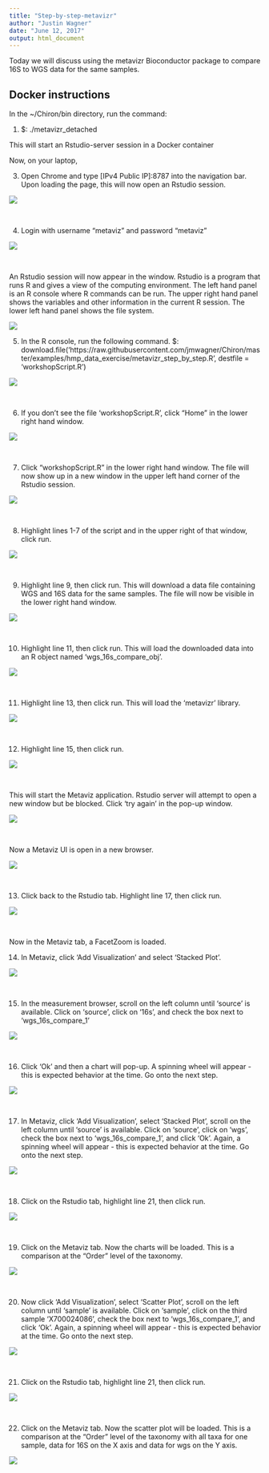 ```yaml
---
title: "Step-by-step-metavizr"
author: "Justin Wagner"
date: "June 12, 2017"
output: html_document
---
```


Today we will discuss using the metavizr Bioconductor package to compare 16S to WGS data for the same samples.

## Docker instructions

In the ~/Chiron/bin directory, run the command:

 1) $: ./metavizr_detached

This will start an Rstudio-server session in a Docker container

Now, on your laptop, 

 3) Open Chrome and type [IPv4 Public IP]:8787 into the navigation bar. Upon loading the page, this will now open an Rstudio session. 

![](images/metavizr_initial_load.png)

&nbsp;

 4) Login with username "metaviz" and password "metaviz" 

![](images/metavizr_login.png)

&nbsp;
 
An Rstudio session will now appear in the window. Rstudio is a program that runs R and gives a view of the computing environment. The left hand panel is an R console where R commands can be run. The upper right hand panel shows the variables and other information in the current R session. The lower left hand panel shows the file system.

![](images/metavizr_rstudio_screen.png)


  5) In the R console, run the following command.
	$: download.file('https://raw.githubusercontent.com/jmwagner/Chiron/master/examples/hmp_data_exercise/metavizr_step_by_step.R', destfile = 'workshopScript.R')

![](images/metavizr_setup_download.png)

&nbsp;

  6) If you don't see the file 'workshopScript.R', click "Home" in the lower right hand window.

![](images/metavizr_clicked_home.png)

&nbsp;

  7) Click "workshopScript.R" in the lower right hand window. The file will now show up in a new window in the upper left hand corner of the Rstudio session.

![](images/metavizr_clicked_workshopScript.png)

&nbsp;

  8) Highlight lines 1-7 of the script and in the upper right of that window, click run.

![](images/metavizr_highlight_and_run.png) 

&nbsp;

  9) Highlight line 9, then click run. This will download a data file containing WGS and 16S data for the same samples.  The file will now be visible in the lower right hand window.

![](images/metavizr_highlight_and_run_2_result.png)

&nbsp;

  10) Highlight line 11, then click run. This will load the downloaded data into an R object named 'wgs_16s_compare_obj'.

![](images/metavizr_highlight_and_run_3.png)

&nbsp;

  11) Highlight line 13, then click run. This will load the 'metavizr' library.

![](images/metavizr_highlight_and_run_4.png)

&nbsp;

  12) Highlight line 15, then click run.

![](images/metavizr_highlight_and_run_5.png)

&nbsp;

This will start the Metaviz application. Rstudio server will attempt to open a new window but be blocked. Click 'try again' in the pop-up window.

![](images/metavizr_launch_metavizr_popup.png)

&nbsp;

Now a Metaviz UI is open in a new browser.

![](images/metavizr_metaviz_launched.png)

&nbsp;

  13) Click back to the Rstudio tab. Highlight line 17, then click run.

![](images/metavizr_highlight_and_run_6.png)

&nbsp;

Now in the Metaviz tab, a FacetZoom is loaded. 

  14) In Metaviz, click 'Add Visualization' and select 'Stacked Plot'.

![](images/metavizr_adding_first_stacked_plot.png)  

&nbsp;
  
  15) In the measurement browser, scroll on the left column until 'source' is available. Click on 'source', click on '16s', and check the box next to 'wgs_16s_compare_1'
  
![](images/metavizr_measurement_select_16s.png)

&nbsp;

 16) Click 'Ok' and then a chart will pop-up. A spinning wheel will appear - this is expected behavior at the time. Go onto the next step.
 
![](images/metavizr_chose_16s_samples.png) 

&nbsp;

  17) In Metaviz, click 'Add Visualization', select 'Stacked Plot', scroll on the left column until 'source' is available. Click on 'source', click on 'wgs', check the box next to 'wgs_16s_compare_1', and click 'Ok'. Again, a spinning wheel will appear - this is expected behavior at the time. Go onto the next step.
  
![](images/metavizr_chose_wgs_samples.png)  

&nbsp;

  18) Click on the Rstudio tab, highlight line 21, then click run.
  
![](images/metavizr_scatter_plot_run_appservice.png)

&nbsp;

  19) Click on the Metaviz tab. Now the charts will be loaded. This is a comparison at the "Order" level of the taxonomy. 
  
![](images/metavizr_charts_loaded.png)

&nbsp;

  20) Now click 'Add Visualization', select 'Scatter Plot', scroll on the left column until 'sample' is available. Click on 'sample', click on the third sample 'X700024086', check the box next to 'wgs_16s_compare_1', and click 'Ok'. Again, a spinning wheel will appear - this is expected behavior at the time. Go onto the next step.
  
![](images/metavizr_scatter_plot.png)

&nbsp;

  21) Click on the Rstudio tab, highlight line 21, then click run.
  
![](images/metavizr_scatter_plot_run_appservice_2.png)

&nbsp;

  22) Click on the Metaviz tab. Now the scatter plot will be loaded. This is a comparison at the "Order" level of the taxonomy with all taxa for one sample, data for 16S on the X axis and data for wgs on the Y axis.
  
![](images/metavizr_scatter_plot_loaded.png)
  
